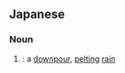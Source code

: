 ==Japanese==
{{ja-kanjitab|ど|しゃ|ふ|k3=ぶ|o3=り}}

===Noun===
{{ja-noun|どしゃぶり}}

# {{alternative spelling of|lang=ja|sort=としゃぶり'|土砂降り}}: a [[downpour]], [[pelting]] [[rain]]